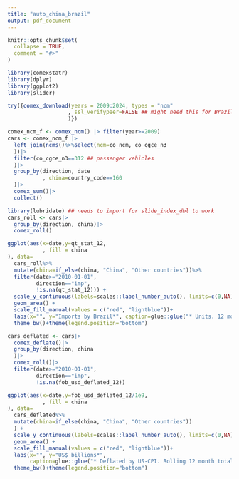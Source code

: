 ```yaml
---
title: "auto_china_brazil"
output: pdf_document
---
```


```r
knitr::opts_chunk$set(
  collapse = TRUE,
  comment = "#>"
)
```


```r
library(comexstatr)
library(dplyr)
library(ggplot2)
library(slider)

```


```r
try({comex_download(years = 2009:2024, types = "ncm"
                   , ssl_verifypeer=FALSE ## might need this for Brazilian gov websites
                   )})
```



```r
comex_ncm_f <- comex_ncm() |> filter(year>=2009)
cars <- comex_ncm_f |>
  left_join(ncms()%>%select(ncm=co_ncm, co_cgce_n3
  ))|>
  filter(co_cgce_n3==312 ## passenger vehicles
  )|>
  group_by(direction, date
           , china=country_code==160
  )|>
  comex_sum()|>
  collect()

```





```r
library(lubridate) ## needs to import for slide_index_dbl to work
cars_roll <- cars|>
  group_by(direction, china)|>
  comex_roll()

```


```r
ggplot(aes(x=date,y=qt_stat_12,
           , fill = china
), data=
  cars_roll%>%
  mutate(china=if_else(china, "China", "Other countries"))%>%
  filter(date>="2010-01-01",
         direction=="imp",
         !is.na(qt_stat_12))) +
  scale_y_continuous(labels=scales::label_number_auto(), limits=c(0,NA), expand = c(0,0))+
  geom_area() +
  scale_fill_manual(values = c("red", "lightblue"))+
  labs(x="", y="Imports by Brazil*", caption=glue::glue("* Units. 12 month totals. Last month {max(substr(cars_roll$date,1,7))}"), fill="", title="Passenger automobiles", linetype="") +
  theme_bw()+theme(legend.position="bottom")

```



```r
cars_deflated <- cars|>
  comex_deflate()|>
  group_by(direction, china
  )|>
  comex_roll()|>
  filter(date>="2010-01-01",
         direction=="imp",
         !is.na(fob_usd_deflated_12))
```


```r
ggplot(aes(x=date,y=fob_usd_deflated_12/1e9,
           , fill = china
), data=
  cars_deflated%>%
  mutate(china=if_else(china, "China", "Other countries"))
  ) +
  scale_y_continuous(labels=scales::label_number_auto(), limits=c(0,NA), expand = c(0,0))+
  geom_area() +
  scale_fill_manual(values = c("red", "lightblue"))+
  labs(x="", y="US$ billions*", 
       caption=glue::glue("* Deflated by US-CPI. Rolling 12 month totals. Last month {max(substr(cars_deflated$date,1,7))}"), fill="", title="Passenger automobiles", linetype="") +
  theme_bw()+theme(legend.position="bottom")

```
